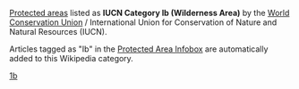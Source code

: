{{GeoGroupTemplate}}[[Protected_area|Protected area]]s listed as '''IUCN Category Ib (Wilderness Area)''' by the [[World_Conservation_Union|World Conservation Union]] / International Union for Conservation of Nature and Natural Resources (IUCN).

Articles tagged as "Ib" in the [[Wikipedia:WikiProject_Protected_Areas/Infobox|Protected Area Infobox]] are automatically added to this Wikipedia category.

{{CategoryTOC}}

[[Category:世界自然保护联盟划分的保护区|1b]]